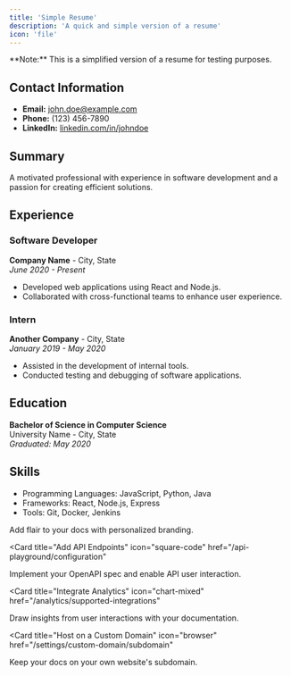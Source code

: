 ```yaml
---
title: 'Simple Resume'
description: 'A quick and simple version of a resume'
icon: 'file'
---
```


<Tip>
  **Note:** This is a simplified version of a resume for testing purposes.
</Tip>

## Contact Information
- **Email:** john.doe@example.com
- **Phone:** (123) 456-7890
- **LinkedIn:** [linkedin.com/in/johndoe](https://linkedin.com/in/johndoe)

## Summary
A motivated professional with experience in software development and a passion for creating efficient solutions.

## Experience

### Software Developer
**Company Name** - City, State  
*June 2020 - Present*
- Developed web applications using React and Node.js.
- Collaborated with cross-functional teams to enhance user experience.

### Intern
**Another Company** - City, State  
*January 2019 - May 2020*
- Assisted in the development of internal tools.
- Conducted testing and debugging of software applications.

## Education
**Bachelor of Science in Computer Science**  
University Name - City, State  
*Graduated: May 2020*

## Skills
- Programming Languages: JavaScript, Python, Java
- Frameworks: React, Node.js, Express
- Tools: Git, Docker, Jenkins

<CardGroup>

<Card title="Style Your Docs" icon="paintbrush" href="/settings/global">
  Add flair to your docs with personalized branding.
</Card>

<Card
  title="Add API Endpoints"
  icon="square-code"
  href="/api-playground/configuration"
>
  Implement your OpenAPI spec and enable API user interaction.
</Card>

<Card
  title="Integrate Analytics"
  icon="chart-mixed"
  href="/analytics/supported-integrations"
>
  Draw insights from user interactions with your documentation.
</Card>

<Card
  title="Host on a Custom Domain"
  icon="browser"
  href="/settings/custom-domain/subdomain"
>
  Keep your docs on your own website's subdomain.
</Card>

</CardGroup>